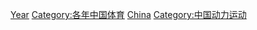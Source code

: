 [[Category:中國賽車手|Year]]
[[Category:各年中国体育|Category:各年中国体育]]
[[Category:各年份各國動力運動|China]]
[[Category:中国动力运动|Category:中国动力运动]]